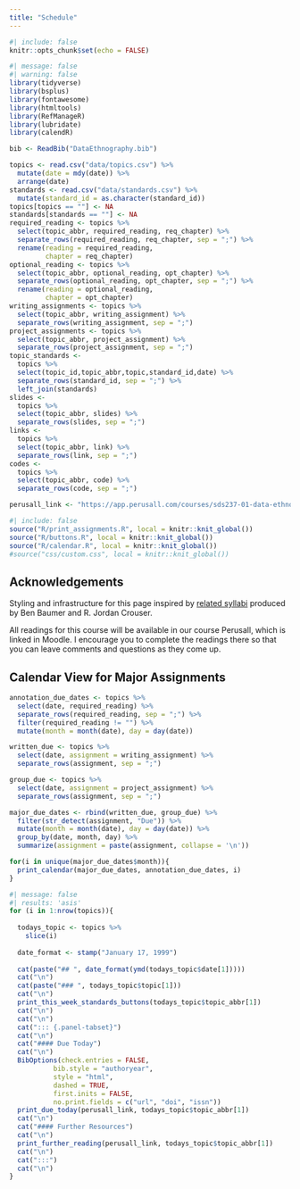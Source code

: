 ```yaml
---
title: "Schedule"
---
```


```r
#| include: false
knitr::opts_chunk$set(echo = FALSE)
```

```r
#| message: false
#| warning: false
library(tidyverse)
library(bsplus)
library(fontawesome)
library(htmltools)
library(RefManageR)
library(lubridate)
library(calendR)

bib <- ReadBib("DataEthnography.bib")

topics <- read.csv("data/topics.csv") %>%
  mutate(date = mdy(date)) %>%
  arrange(date)
standards <- read.csv("data/standards.csv") %>%
  mutate(standard_id = as.character(standard_id))
topics[topics == ""] <- NA
standards[standards == ""] <- NA
required_reading <- topics %>%
  select(topic_abbr, required_reading, req_chapter) %>%
  separate_rows(required_reading, req_chapter, sep = ";") %>%
  rename(reading = required_reading,
         chapter = req_chapter)
optional_reading <- topics %>%
  select(topic_abbr, optional_reading, opt_chapter) %>%
  separate_rows(optional_reading, opt_chapter, sep = ";") %>%
  rename(reading = optional_reading,
         chapter = opt_chapter)
writing_assignments <- topics %>%
  select(topic_abbr, writing_assignment) %>%
  separate_rows(writing_assignment, sep = ";")
project_assignments <- topics %>%
  select(topic_abbr, project_assignment) %>%
  separate_rows(project_assignment, sep = ";")
topic_standards <- 
  topics %>%
  select(topic_id,topic_abbr,topic,standard_id,date) %>%
  separate_rows(standard_id, sep = ";") %>%
  left_join(standards)
slides <- 
  topics %>%
  select(topic_abbr, slides) %>%
  separate_rows(slides, sep = ";")
links <- 
  topics %>%
  select(topic_abbr, link) %>%
  separate_rows(link, sep = ";")
codes <- 
  topics %>%
  select(topic_abbr, code) %>%
  separate_rows(code, sep = ";")

perusall_link <- "https://app.perusall.com/courses/sds237-01-data-ethnography-665617725/_/dashboard/assignments/SqmBwykoSFmLpCSf9"
```

```r
#| include: false
source("R/print_assignments.R", local = knitr::knit_global())
source("R/buttons.R", local = knitr::knit_global())
source("R/calendar.R", local = knitr::knit_global())
#source("css/custom.css", local = knitr::knit_global())
```

::: callout-note
## Acknowledgements

Styling and infrastructure for this page inspired by [related syllabi](https://beanumber.github.io/sds192/schedule.html) produced by Ben Baumer and R. Jordan Crouser.
:::

::: callout-tip
All readings for this course will be available in our course Perusall, which is linked in Moodle. I encourage you to complete the readings there so that you can leave comments and questions as they come up.
:::

:::{.callout-note collapse="true"}

## Calendar View for Major Assignments

```r
annotation_due_dates <- topics %>%
  select(date, required_reading) %>%
  separate_rows(required_reading, sep = ";") %>%
  filter(required_reading != "") %>%
  mutate(month = month(date), day = day(date))

written_due <- topics %>%
  select(date, assignment = writing_assignment) %>%
  separate_rows(assignment, sep = ";")

group_due <- topics %>%
  select(date, assignment = project_assignment) %>%
  separate_rows(assignment, sep = ";") 

major_due_dates <- rbind(written_due, group_due) %>%
  filter(str_detect(assignment, "Due")) %>%
  mutate(month = month(date), day = day(date)) %>%
  group_by(date, month, day) %>%
  summarize(assignment = paste(assignment, collapse = '\n'))

for(i in unique(major_due_dates$month)){
  print_calendar(major_due_dates, annotation_due_dates, i)
}
```

:::

```r
#| message: false
#| results: 'asis'
for (i in 1:nrow(topics)){
  
  todays_topic <- topics %>%
    slice(i)
  
  date_format <- stamp("January 17, 1999")
  
  cat(paste("## ", date_format(ymd(todays_topic$date[1]))))
  cat("\n")
  cat(paste("### ", todays_topic$topic[1]))
  cat("\n")
  print_this_week_standards_buttons(todays_topic$topic_abbr[1])
  cat("\n")
  cat("\n")
  cat("::: {.panel-tabset}")
  cat("\n")
  cat("#### Due Today")
  cat("\n")
  BibOptions(check.entries = FALSE,
           bib.style = "authoryear", 
           style = "html",
           dashed = TRUE,
           first.inits = FALSE, 
           no.print.fields = c("url", "doi", "issn"))
  print_due_today(perusall_link, todays_topic$topic_abbr[1])
  cat("\n")
  cat("#### Further Resources")
  cat("\n")
  print_further_reading(perusall_link, todays_topic$topic_abbr[1])
  cat("\n")
  cat(":::")
  cat("\n")
}
```
